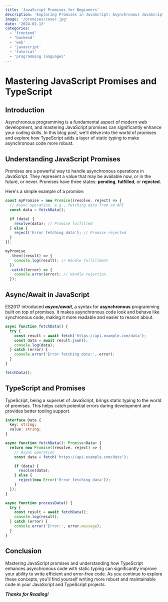 ```yaml
---
title: 'JavaScript Promises for Beginners'
description: 'Exploring Promises in JavaScript: Asynchronous JavaScript'
image: '/promises/cover.jpg'
date: '2024-01-13'
categories:
  - 'frontend'
  - 'backend'
  - 'web'
  - 'javascript'
  - 'tutorial'
  - 'programming languages'
---
```


# Mastering JavaScript Promises and TypeScript

## Introduction

Asynchronous programming is a fundamental aspect of modern web development, and mastering JavaScript promises can significantly enhance your coding skills. In this blog post, we'll delve into the world of promises and explore how TypeScript adds a layer of static typing to make asynchronous code more robust.

## Understanding JavaScript Promises

Promises are a powerful way to handle asynchronous operations in JavaScript. They represent a value that may be available now, or in the future, or never. Promises have three states: **pending**, **fulfilled**, or **rejected**.

Here's a simple example of a promise:

```javascript
const myPromise = new Promise((resolve, reject) => {
  // Async operation, e.g., fetching data from an API
  const data = fetchData();

  if (data) {
    resolve(data); // Promise fulfilled
  } else {
    reject('Error fetching data'); // Promise rejected
  }
});

myPromise
  .then((result) => {
    console.log(result); // Handle fulfillment
  })
  .catch((error) => {
    console.error(error); // Handle rejection
  });
```

## Async/Await in JavaScript

ES2017 introduced **_async/await_**, a syntax for **asynchronous** programming built on top of promises. It makes asynchronous code look and behave like synchronous code, making it more readable and easier to reason about.

```javascript
async function fetchData() {
  try {
    const result = await fetch('https://api.example.com/data');
    const data = await result.json();
    console.log(data);
  } catch (error) {
    console.error('Error fetching data:', error);
  }
}

fetchData();
```

## TypeScript and Promises

TypeScript, being a superset of JavaScript, brings static typing to the world of promises. This helps catch potential errors during development and provides better tooling support.

```typescript
interface Data {
  key: string;
  value: string;
}

async function fetchData(): Promise<Data> {
  return new Promise((resolve, reject) => {
    // Async operation
    const data = fetch('https://api.example.com/data');

    if (data) {
      resolve(data);
    } else {
      reject(new Error('Error fetching data'));
    }
  });
}

async function processData() {
  try {
    const result = await fetchData();
    console.log(result);
  } catch (error) {
    console.error('Error:', error.message);
  }
}
```

## Conclusion

Mastering JavaScript promises and understanding how TypeScript enhances asynchronous code with static typing can significantly improve your ability to write efficient and error-free code. As you continue to explore these concepts, you'll find yourself writing more robust and maintainable code in your JavaScript and TypeScript projects.

**_Thanks for Reading!_**
